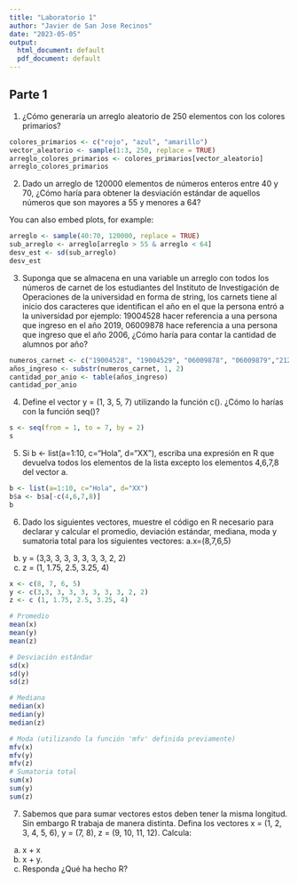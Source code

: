 ```yaml
---
title: "Laboratorio 1"
author: "Javier de San Jose Recinos"
date: "2023-05-05"
output:
  html_document: default
  pdf_document: default
---
```


## Parte 1

1) ¿Cómo generaría un arreglo aleatorio de 250 elementos con los
colores primarios?

```r
colores_primarios <- c("rojo", "azul", "amarillo")
vector_aleatorio <- sample(1:3, 250, replace = TRUE)
arreglo_colores_primarios <- colores_primarios[vector_aleatorio]
arreglo_colores_primarios


```

2) Dado un arreglo de 120000 elementos de números enteros entre
40 y 70, ¿Cómo haría para obtener la desviación estándar de
aquellos números que son mayores a 55 y menores a 64?

You can also embed plots, for example:

```r
arreglo <- sample(40:70, 120000, replace = TRUE)
sub_arreglo <- arreglo[arreglo > 55 & arreglo < 64]
desv_est <- sd(sub_arreglo)
desv_est
```
3) Suponga que se almacena en una variable un arreglo con todos
los números de carnet de los estudiantes del Instituto de
Investigación de Operaciones de la universidad en forma de
string, los carnets tiene al inicio dos caracteres que
identifican el año en el que la persona entró a la universidad
por ejemplo: 19004528 hacer referencia a una persona que
ingreso en el año 2019, 06009878 hace referencia a una persona
que ingreso que el año 2006, ¿Cómo haría para contar la cantidad
de alumnos por año?



```r
numeros_carnet <- c("19004528", "19004529", "06009878", "06009879","21225130", "22000123", "22000124", "22000125", "22000126")
años_ingreso <- substr(numeros_carnet, 1, 2)
cantidad_por_anio <- table(años_ingreso)
cantidad_por_anio


```
4) Define el vector y = (1, 3, 5, 7) utilizando la función c().
¿Cómo lo harías con la función seq()?

```r
s <- seq(from = 1, to = 7, by = 2)
s
```
5) Si b <- list(a=1:10, c="Hola", d="XX"), escriba una expresión
en R que devuelva todos los elementos de la lista excepto los
elementos 4,6,7,8 del vector a.

```r
b <- list(a=1:10, c="Hola", d="XX")
b$a <- b$a[-c(4,6,7,8)]
b
```
6) Dado los siguientes vectores, muestre el código en R necesario
para declarar y calcular el promedio, deviación estándar,
mediana, moda y sumatoria total para los siguientes vectores:
a.x=(8,7,6,5)
b. y = (3,3, 3, 3, 3, 3, 3, 3, 2, 2)
c. z = (1, 1.75, 2.5, 3.25, 4)

```r
x <- c(8, 7, 6, 5)
y <- c(3,3, 3, 3, 3, 3, 3, 3, 2, 2) 
z <- c (1, 1.75, 2.5, 3.25, 4)

# Promedio
mean(x)
mean(y)
mean(z)

# Desviación estándar
sd(x)
sd(y)
sd(z)

# Mediana
median(x)
median(y)
median(z)

# Moda (utilizando la función 'mfv' definida previamente)
mfv(x)
mfv(y)
mfv(z)
# Sumatoria total
sum(x)
sum(y)
sum(z)

```

7) Sabemos que para sumar vectores estos deben tener la misma
longitud. Sin embargo R trabaja de manera distinta. Defina los
vectores x = (1, 2, 3, 4, 5, 6), y = (7, 8), z = (9, 10, 11,
12). Calcula:
a. x + x
b. x + y.
c. Responda ¿Qué ha hecho R?

```r

```


